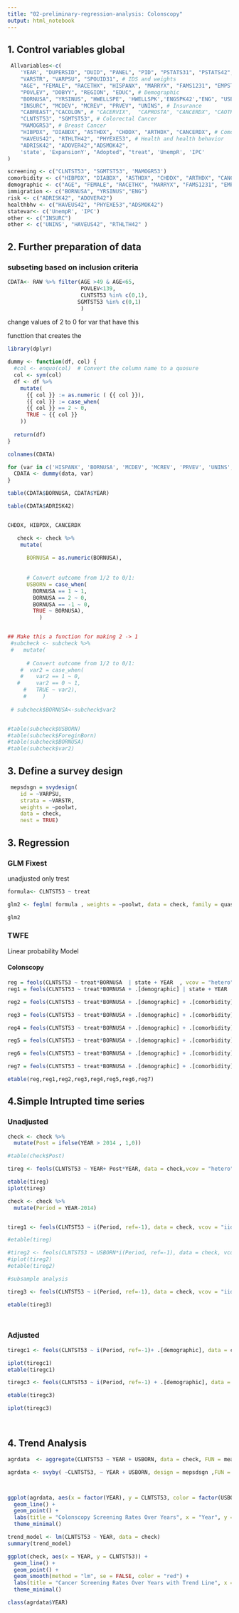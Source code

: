```yaml
---
title: "02-preliminary-regression-analysis: Colonscopy"
output: html_notebook
---
```


## 1. Control variables global

```r
 Allvariables<-c(
    'YEAR', "DUPERSID", "DUID", "PANEL", "PID", "PSTATS31", "PSTATS42", "PSTATS53", "PERWT", 
    "VARSTR", "VARPSU", "SPOUID31", # IDS and weights
    "AGE", "FEMALE", "RACETHX", "HISPANX", "MARRYX", "FAMS1231", "EMPST31", "POVCAT", 
    "POVLEV", "DOBYY", "REGION", "EDUC", # Demographic
    "BORNUSA", "YRSINUS", "HWELLSPE", 'HWELLSPK','ENGSPK42',"ENG", "USBORN42", "LIVEUS42", # Immigration
    "INSURC", "MCDEV", "MCREV", "PRVEV", "UNINS", # Insurance
    "CABREAST","CACOLON", # "CACERVIX",  "CAPROSTA", "CANCERDX", "CAOTHER", # Cancer diagnoses
    "CLNTST53", "SGMTST53", # Colorectal Cancer
    "MAMOGR53", # Breast Cancer
    "HIBPDX", "DIABDX", "ASTHDX", "CHDDX", "ARTHDX", "CANCERDX", # Comorbidities
    "HAVEUS42", "RTHLTH42", "PHYEXE53", # Health and health behavior 
    "ADRISK42", "ADOVER42","ADSMOK42",
    'state', 'ExpansionY', "Adopted", "treat", 'UnempR', 'IPC'
)

screening <- c("CLNTST53", "SGMTST53", 'MAMOGR53')
comorbidity <- c("HIBPDX", "DIABDX", "ASTHDX", "CHDDX", "ARTHDX", "CANCERDX")
demographic <- c("AGE", "FEMALE", "RACETHX", "MARRYX", "FAMS1231", "EMPST31", "POVCAT","EDUC")
immigration <- c("BORNUSA", "YRSINUS","ENG")
risk <- c("ADRISK42", "ADOVER42") 
healthbhv <- c("HAVEUS42", "PHYEXE53","ADSMOK42")
statevar<- c('UnempR', 'IPC')
other <- c("INSURC")
other <- c('UNINS', "HAVEUS42", "RTHLTH42" )


```


## 2.  Further preparation of data

### subseting based on inclusion criteria

```r

CDATA<- RAW %>% filter(AGE >49 & AGE<65,
                       POVLEV<139,
                       CLNTST53 %in% c(0,1),
                      SGMTST53 %in% c(0,1)
                       )


```


change values of 2 to 0 for var that have this

functtion that creates the 
```r

library(dplyr)

dummy <- function(df, col) {
  #col <- enquo(col)  # Convert the column name to a quosure
  col <- sym(col)
  df <- df %>%
    mutate(
      {{ col }} := as.numeric ( {{ col }}),
      {{ col }} := case_when(
      {{ col }} == 2 ~ 0,
      TRUE ~ {{ col }}
    ))
  
  return(df)
}

```



```r
colnames(CDATA)

for (var in c('HISPANX', 'BORNUSA', 'MCDEV', 'MCREV', 'PRVEV', 'UNINS','HIBPDX', 'DIABDX', 'ASTHDX', 'CHDDX', 'ARTHDX', 'CANCERDX', 'HAVEUS42', 'PHYEXE53')) {
  CDATA <- dummy(data, var)
}

table(CDATA$BORNUSA, CDATA$YEAR)

```

```r
table(CDATA$ADRISK42)


CHDDX, HIBPDX, CANCERDX
```




```r


   check <- check %>% 
    mutate(
      
      BORNUSA = as.numeric(BORNUSA),
     
      
      # Convert outcome from 1/2 to 0/1:
      USBORN = case_when(
        BORNUSA == 1 ~ 1,
        BORNUSA == 2 ~ 0,
        BORNUSA == -1 ~ 0,
        TRUE ~ BORNUSA),
          )


## Make this a function for making 2 -> 1 
 #subcheck <- subcheck %>% 
 #   mutate(
      
      # Convert outcome from 1/2 to 0/1:
    #  var2 = case_when(
    #    var2 == 1 ~ 0,
   #     var2 == 0 ~ 1,
     #   TRUE ~ var2),
     #     )
 
 # subcheck$BORNUSA<-subcheck$var2


#table(subcheck$USBORN)
#table(subcheck$ForeginBorn)
#table(subcheck$BORNUSA)
#table(subcheck$var2)


```

## 3. Define a survey design
 
```r

 mepsdsgn = svydesign(
    id = ~VARPSU,
    strata = ~VARSTR,
    weights = ~poolwt,
    data = check,
    nest = TRUE)

```
 

## 3. Regression

### GLM Fixest

unadjusted only trest

```r

formula<- CLNTST53 ~ treat 

glm2 <- feglm( formula , weights = ~poolwt, data = check, family = quasibinomial )

glm2

```


### TWFE 

Linear probability Model 

#### Colonscopy

```r

reg = feols(CLNTST53 ~ treat*BORNUSA  | state + YEAR  , vcov = "hetero", weights = ~poolwt, data = check) # Control for demographic + immigrants + state
reg1 = feols(CLNTST53 ~ treat*BORNUSA + .[demographic] | state + YEAR  , vcov = "hetero", weights = ~poolwt, data = check) # C

reg2 = feols(CLNTST53 ~ treat*BORNUSA + .[demographic] + .[comorbidity]| state + YEAR  , vcov = "hetero", weights = ~poolwt, data = check) # C

reg3 = feols(CLNTST53 ~ treat*BORNUSA + .[demographic] + .[comorbidity] + .[healthbhv]| state + YEAR  , vcov = "hetero", weights = ~poolwt, data = check) 

reg4 = feols(CLNTST53 ~ treat*BORNUSA + .[demographic] + .[comorbidity] + .[healthbhv]+ .[risk]| state + YEAR  , vcov = "hetero", weights = ~poolwt, data = check) 

reg5 = feols(CLNTST53 ~ treat*BORNUSA + .[demographic] + .[comorbidity] + .[healthbhv] + .[risk] + .[immigration] | state + YEAR  , vcov = "hetero", weights = ~poolwt, data = check) 

reg6 = feols(CLNTST53 ~ treat*BORNUSA + .[demographic] + .[comorbidity] + .[healthbhv] + .[risk] + .[immigration]  + .[statevar] | state + YEAR  , vcov = "hetero", weights = ~poolwt, data = check) 

reg7 = feols(CLNTST53 ~ treat*BORNUSA + .[demographic] + .[comorbidity] + .[healthbhv] + .[risk] + .[immigration]  + .[statevar]  + .[other] | state + YEAR  , vcov = "hetero", weights = ~poolwt, data = check) 

etable(reg,reg1,reg2,reg3,reg4,reg5,reg6,reg7)


```

## 4.Simple Intrupted time series 

### Unadjusted 

```r

check <- check %>%
  mutate(Post = ifelse(YEAR > 2014 , 1,0))

#table(check$Post)

tireg <- feols(CLNTST53 ~ YEAR+ Post*YEAR, data = check,vcov = "hetero" , weights= ~poolwt)

etable(tireg)
iplot(tireg)

check <- check %>%
  mutate(Period = YEAR-2014)


tireg1 <- feols(CLNTST53 ~ i(Period, ref=-1), data = check, vcov = "iid" ,weights= ~poolwt)

#etable(tireg)

#tireg2 <- feols(CLNTST53 ~ USBORN*i(Period, ref=-1), data = check, vcov = "iid" ,weights= #~poolwt)
#iplot(tireg2)
#etable(tireg2)

#subsample analysis

tireg3 <- feols(CLNTST53 ~ i(Period, ref=-1), data = check, vcov = "iid" ,weights= ~poolwt, fsplit = ~USBORN)

etable(tireg3)




```

### Adjusted 

```r


tiregc1 <- feols(CLNTST53 ~ i(Period, ref=-1)+ .[demographic], data = check, vcov = "iid" ,weights= ~poolwt)

iplot(tiregc1)
etable(tiregc1)

tiregc3 <- feols(CLNTST53 ~ i(Period, ref=-1) + .[demographic], data = check, vcov = "iid" ,weights= ~poolwt, fsplit = ~USBORN)

etable(tiregc3)

iplot(tiregc3)




```




## 4. Trend Analysis

```r

agrdata  <- aggregate(CLNTST53 ~ YEAR + USBORN, data = check, FUN = mean)

agrdata <- svyby( ~CLNTST53, ~ YEAR + USBORN, design = mepsdsgn ,FUN = svymean)



ggplot(agrdata, aes(x = factor(YEAR), y = CLNTST53, color = factor(USBORN), group = factor(USBORN)) ) +
  geom_line() +
  geom_point() +
  labs(title = "Colonscopy Screening Rates Over Years", x = "Year", y = "Screening Rate (%)") +
  theme_minimal() 

```


```r

trend_model <- lm(CLNTST53 ~ YEAR, data = check)
summary(trend_model)

ggplot(check, aes(x = YEAR, y = CLNTST53)) +
  geom_line() +
  geom_point() +
  geom_smooth(method = "lm", se = FALSE, color = "red") +
  labs(title = "Cancer Screening Rates Over Years with Trend Line", x = "Year", y = "Screening Rate (%)") +
  theme_minimal()

class(agrdata$YEAR)
```



 
 